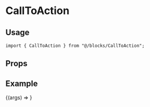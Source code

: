 
<Meta title="blocks/CallToAction" component={CallToAction} />

# CallToAction

## Usage

```tsx
import { CallToAction } from "@/blocks/CallToAction";
```

## Props

<ArgsTable component={CallToAction} />

## Example

<Canvas>
  <Story
    name="Default"
    args={{
      data: {
        title: "Get Involved",
        content: {
          raw: `{
              "data":{},
              "content":[
                ${mockParagraphWithLink}
              ],
              "nodeType":"document"
            }`,
        },
        button: {
          action: {
            title: "Become a member",
            url: "/membership",
          },
        },
      },
    }}
  >
    {(args) => <CallToAction {...args} />}
  </Story>
</Canvas>
